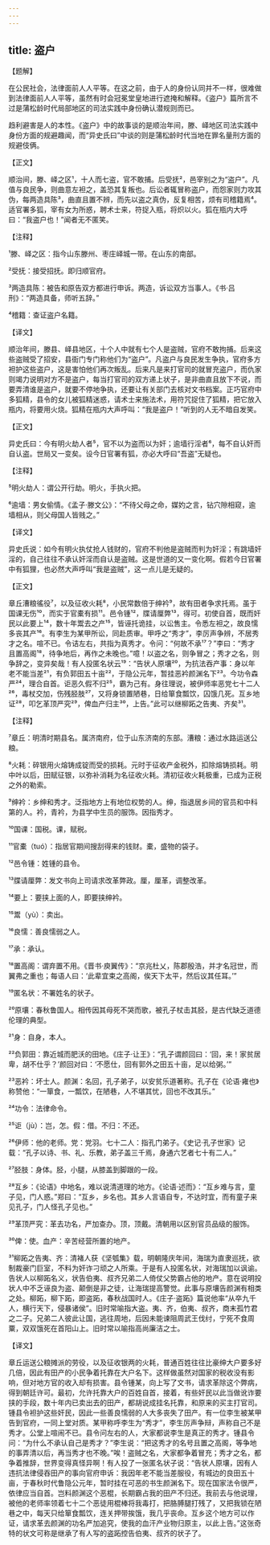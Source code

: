 ```yaml
---
---
---
```

title: 盗户
---




【题解】


在公民社会，法律面前人人平等。在这之前，由于人的身份认同并不一样，很难做到法律面前人人平等，虽然有时会冠冕堂皇地进行遮掩和解释。《盗户》篇所言不过是蒲松龄时代局部地区的司法实践中身份确认潜规则而已。

趋利避害是人的本性。《盗户》中的故事谈的是顺治年间，滕、峄地区司法实践中身份方面的规避趣闻，而“异史氏曰”中谈的则是蒲松龄时代当地在罪名量刑方面的规避伎俩。


【正文】

顺治间，滕、峄之区¹，十人而七盗，官不敢捕。后受抚²，邑宰别之为“盗户”。凡值与良民争，则曲意左袒之，盖恐其复叛也。后讼者辄冒称盗户，而怨家则力攻其伪，每两造具陈³，曲直且置不辨，而先以盗之真伪，反复相苦，烦有司稽籍焉⁴。适官署多狐，宰有女为所惑，聘术士来，符捉入瓶，将炽以火。狐在瓶内大呼曰：“我盗户也！”闻者无不匿笑。

【注释】


¹滕、峄之区：指今山东滕州、枣庄峄城一带。在山东的南部。

²受抚：接受招抚。即归顺官府。

³两造具陈：被告和原告双方都进行申诉。两造，诉讼双方当事人。《书·吕刑》：“两造具备，师听五辞。”

⁴稽籍：查证盗户名籍。





【译文】


顺治年间，滕县、峄县地区，十个人中就有七个人是盗贼，官府不敢拘捕。后来这些盗贼受了招安，县衙门专门称他们为“盗户”。凡盗户与良民发生争执，官府多方袒护这些盗户，这是害怕他们再次叛乱。后来凡是来打官司的就冒充盗户，而仇家则竭力说明对方不是盗户，每当打官司的双方递上状子，是非曲直且放下不说，而要弄清谁是盗户，就要不停地争执，还要让有关部门去核对文书档案。正巧官府中多狐精，县令的女儿被狐精迷惑，请术士来施法术，用符咒捉住了狐精，把它放入瓶内，将要用火烧。狐精在瓶内大声呼叫：“我是盗户！”听到的人无不暗自发笑。


【正文】

异史氏曰：今有明火劫人者⁵，官不以为盗而以为奸；逾墙行淫者⁶，每不自认奸而自认盗。世局又一变矣。设今日官署有狐，亦必大呼曰“吾盗”无疑也。

【注释】


⁵明火劫人：谓公开行劫。明火，手执火把。

⁶逾墙：男女偷情。《孟子·滕文公》：“不待父母之命，媒妁之言，钻穴隙相窥，逾墙相从，则父母国人皆贱之。”





【译文】


异史氏说：如今有明火执仗抢人钱财的，官府不判他是盗贼而判为奸淫；有跳墙奸淫的，自己往往不承认奸淫而自认是盗贼。这是世道的又一变化啊。假若今日官署中有狐狸，也必然大声呼叫“我是盗贼”，这一点儿是无疑的。


【正文】

章丘漕粮徭役⁷，以及征收火耗⁸，小民常数倍于绅衿⁹，故有田者争求托焉。虽于国课无伤¹⁰，而实于官橐有损¹¹。邑令锺¹²，牒请厘弊¹³，得可。初使自首，既而奸民以此要上¹⁴，数十年鬻去之产¹⁵，皆诬托诡挂，以讼售主。令悉左袒之，故良懦多丧其产¹⁶。有李生为某甲所讼，同赴质审。甲呼之“秀才”，李厉声争辨，不居秀才之名。喧不已。令诘左右，共指为真秀才。令问：“何故不承¹⁷？”李曰：“秀才且置高阁¹⁸，待争地后，再作之未晚也。”噫！以盗之名，则争冒之；秀才之名，则争辞之，变异矣哉！有人投匿名状云¹⁹：“告状人原壤²⁰，为抗法吞产事：身以年老不能当差²¹，有负郭田五十亩²²，于隐公元年，暂挂恶衿颜渊名下²³。今功令森严²⁴，理合自首。讵恶久假不归²⁵，霸为己有。身往理说，被伊师率恶党七十二人²⁶，毒杖交加，伤残胫肢²⁷，又将身锁置陋巷，日给箪食瓢饮，囚饿几死。互乡地证²⁸，叩乞革顶严究²⁹，俾血产归主³⁰，上告。”此可以继柳跖之告夷、齐矣³¹。

【注释】


⁷章丘：明清时期县名。属济南府，位于山东济南的东部。漕粮：通过水路运送公粮。

⁸火耗：碎银用火熔铸成锭而受的损耗。元时于征收产金税外，扣除熔铸损耗。明中叶以后，田赋征银，以弥补消耗为名征收火耗。清初征收火耗极重，已成为正税之外的勒索。

⁹绅衿：乡绅和秀才。泛指地方上有地位权势的人。绅，指退居乡间的官员和中科第的人。衿，青衿，为县学中生员的服饰。因指秀才。

¹⁰国课：国税。课，赋税。

¹¹官橐（tuó）：指居官期间搜刮得来的钱财。橐，盛物的袋子。

¹²邑令锺：姓锺的县令。

¹³牒请厘弊：发文书向上司请求改革弊政。厘，厘革，调整改革。

¹⁴要上：要挟上面的人，即要挟绅衿。

¹⁵鬻（yù）：卖出。

¹⁶良懦：善良懦弱之人。

¹⁷承：承认。

¹⁸置高阁：谓弃置不用。《晋书·庾翼传》：“京兆杜乂，陈郡殷浩，并才名冠世，而翼弗之重也；每语人曰：‘此辈宜束之高阁，俟天下太平，然后议其任耳。’”

¹⁹匿名状：不署姓名的状子。

²⁰原壤：春秋鲁国人。相传因其母死不哭而歌，被孔子杖击其胫，是古代缺乏道德伦理的典型。

²¹身：自身，本人。

²²负郭田：靠近城而肥沃的田地。《庄子·让王》：“孔子谓颜回曰：‘回，来！家贫居卑，胡不仕乎？’颜回对曰：‘不愿仕，回有郭外之田五十亩，足以给粥。’”

²³恶衿：坏士人。颜渊：名回，孔子弟子，以安贫乐道著称。孔子在《论语·雍也》称赞他：“一箪食，一瓢饮，在陋巷，人不堪其忧，回也不改其乐。”

²⁴功令：法律命令。

²⁵讵（jù）：岂，怎。假：借。不归：不还。

²⁶伊师：他的老师。党：党羽。七十二人：指孔门弟子。《史记·孔子世家》记载：“孔子以诗、书、礼、乐教，弟子盖三千焉，身通六艺者七十有二人。”

²⁷胫肢：身体。胫，小腿，从膝盖到脚跟的一段。

²⁸互乡：《论语》中地名，难以说清道理的地方。《论语·述而》：“互乡难与言，童子见，门人惑。”郑曰：“互乡，乡名也。其乡人言语自专，不达时宜，而有童子来见孔子，门人怪孔子见也。”

²⁹革顶严究：革去功名，严加查办。顶，顶戴。清朝用以区别官员品级的服饰。

³⁰俾：使。血产：辛苦经营所置的地产。

³¹柳跖之告夷、齐：清褚人获《坚瓠集》载，明朝隆庆年间，海瑞为直隶巡抚，欲制裁豪门巨室，不料为奸诈刁顽之人所乘。于是有人投匿名状，对海瑞加以讽谕。告状人以柳跖名义，状告伯夷、叔齐兄弟二人倚仗父势霸占他的地产。意在说明投状人中不乏诬良为盗、颠倒是非之徒，让海瑞提高警觉。此事与原壤告颜渊有相类之处。柳跖，柳下跖，即盗跖，春秋战国时人。《庄子·盗跖》篇说他率“从卒九千人，横行天下，侵暴诸侯”。旧时常喻指大盗。夷、齐，伯夷、叔齐，商末孤竹君之二子。兄弟二人彼此让国，逃往周地，后因未能谏阻周武王伐纣，宁死不食周粟，双双饿死在首阳山上。旧时常以喻指高尚廉洁之士。





【译文】


章丘运送公粮摊派的劳役，以及征收银两的火耗，普通百姓往往比豪绅大户要多好几倍，因此有田产的小民争着托靠在大户名下。这样做虽然对国家的税收没有影响，但对地方官的收入却有损害。县令锺某，向上写了文书，请求革除这个弊病，得到朝廷许可。最初，允许托靠大户的百姓自首，接着，有些奸民以此当做讹诈要挟的手段，数十年内已卖出去的田产，都胡说成挂名托靠，和原来的买主打官司。锺县令袒护这些奸民，因此一些善良懦弱的人大多丧失了田产。有一位李生被某甲告到官府，一同上堂对质。某甲称呼李生为“秀才”，李生厉声争辩，声称自己不是秀才。公堂上喧闹不已。县令问左右的人，大家都说李生是真正的秀才。锺县令问：“为什么不承认自己是秀才？”李生说：“把这秀才的名号且置之高阁，等争地的事弄清以后，再当秀才也不晚。”唉！盗贼之名，大家都争着冒充；秀才之名，都争着推辞，世界变得真怪异啊！有人投了一张匿名状子说：“告状人原壤，因有人违抗法律侵吞田产的事向官府申诉：我因年老不能当差服役，有城边的良田五十亩，于春秋时代鲁隐公元年，暂时挂在可恶的书生颜渊名下。现在国家法令很严，依律应当自首。岂料颜渊这个恶棍，长期霸占我的田产不归还。我前去与他说理，被他的老师率领着七十二个恶徒用棍棒将我毒打，把胳膊腿打残了，又把我锁在陋巷之中，每天只给箪食瓢饮，连关押带挨饿，我几乎丧命。互乡这个地方可以作证，请求革去颜渊的功名严加追究，使我的血汗产业物归原主，以此上告。”这张奇特的状文可称是继承了有人写的盗跖控告伯夷、叔齐的状子了。
